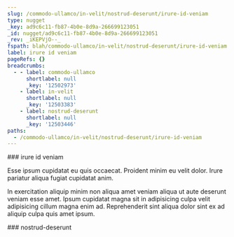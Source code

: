 ```yaml
---
slug: /commodo-ullamco/in-velit/nostrud-deserunt/irure-id-veniam
type: nugget
_key: ad9c6c11-fb87-4b0e-8d9a-266699123051
_id: nugget/ad9c6c11-fb87-4b0e-8d9a-266699123051
_rev: _iKEPVjO--_
fspath: blah/commodo-ullamco/in-velit/nostrud-deserunt/irure-id-veniam.md
label: irure id veniam
pageRefs: {}
breadcrumbs:
  - - label: commodo-ullamco
      shortlabel: null
      _key: '12502973'
    - label: in-velit
      shortlabel: null
      _key: '12503383'
    - label: nostrud-deserunt
      shortlabel: null
      _key: '12503446'
paths:
  - /commodo-ullamco/in-velit/nostrud-deserunt/irure-id-veniam
---
```


<NuggetArea>
<Nugget slug="/commodo-ullamco/in-velit/nostrud-deserunt/irure-id-veniam" type="nugget" _key="ad9c6c11-fb87-4b0e-8d9a-266699123051" _id="nugget/ad9c6c11-fb87-4b0e-8d9a-266699123051" _rev="_iKEPVjO--_" fspath="blah/commodo-ullamco/in-velit/nostrud-deserunt/irure-id-veniam.md" label="irure id veniam" paths="/commodo-ullamco/in-velit/nostrud-deserunt/irure-id-veniam">
<NuggetBody>
### irure id veniam

Esse ipsum cupidatat eu quis occaecat. Proident minim eu velit dolor. Irure pariatur aliqua fugiat cupidatat anim.

In exercitation aliquip minim non aliqua amet veniam aliqua ut aute deserunt veniam esse amet. Ipsum cupidatat magna sit in adipisicing culpa velit adipisicing cillum magna enim ad. Reprehenderit sint aliqua dolor sint ex ad aliquip culpa quis amet ipsum.

</NuggetBody>
<Breadcrumbs>
<Crumbs>
<Crumb _key="12502973" label="commodo-ullamco" /><Crumb _key="12503383" label="in-velit" /><Crumb _key="12503446" label="nostrud-deserunt" />
</Crumbs>
</Breadcrumbs>
</Nugget>

<NuggetsInbound>
</NuggetsInbound>
<NuggetsOutbound>
</NuggetsOutbound>
</NuggetArea>
<PassagesInbound>
<Passage direction="inbound" type="passage" _key="12503446" _id="passage/12503446" _rev="_iKEPVjK--A" label="nostrud-deserunt" passage="nostrud-deserunt" fspath="blah/commodo-ullamco/in-velit/nostrud-deserunt" paths="/commodo-ullamco/in-velit/nostrud-deserunt" slug="/commodo-ullamco/in-velit/nostrud-deserunt">
<NuggetBody>
### nostrud-deserunt

</NuggetBody>
<Breadcrumbs>
<Crumbs>
<Crumb _key="12502973" label="commodo-ullamco" /><Crumb _key="12503383" label="in-velit" />
</Crumbs>
</Breadcrumbs>
</Passage>

</PassagesInbound>
<PassagesOutbound>
</PassagesOutbound>
